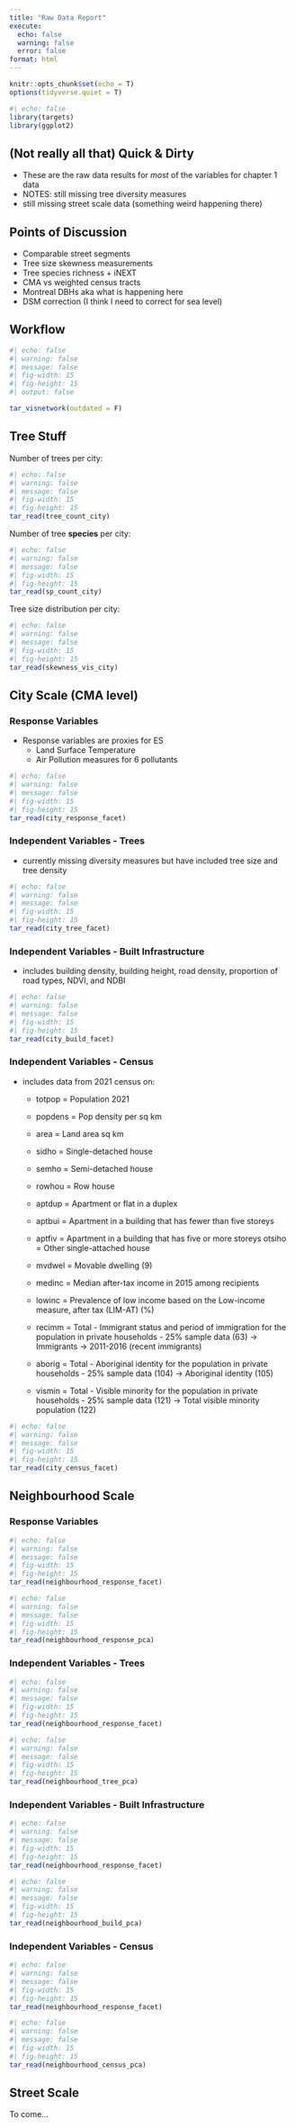 ```yaml
---
title: "Raw Data Report"
execute:
  echo: false
  warning: false
  error: false
format: html
---
```


```r
knitr::opts_chunk$set(echo = T)
options(tidyverse.quiet = T)
```


```r
#| echo: false
library(targets)
library(ggplot2)
```

## (Not really all that) Quick & Dirty

-   These are the raw data results for *most* of the variables for chapter 1 data
-   NOTES: still missing tree diversity measures
-   still missing street scale data (something weird happening there)

## Points of Discussion

-   Comparable street segments
-   Tree size skewness measurements
-   Tree species richness + iNEXT
-   CMA vs weighted census tracts
-   Montreal DBHs aka what is happening here
-   DSM correction (I think I need to correct for sea level)

## Workflow

```r
#| echo: false
#| warning: false
#| message: false
#| fig-width: 15
#| fig-height: 15
#| output: false

tar_visnetwork(outdated = F)
```

## Tree Stuff

Number of trees per city:

```r
#| echo: false
#| warning: false
#| message: false
#| fig-width: 15
#| fig-height: 15
tar_read(tree_count_city)
```

Number of tree **species** per city:

```r
#| echo: false
#| warning: false
#| message: false
#| fig-width: 15
#| fig-height: 15
tar_read(sp_count_city)
```

Tree size distribution per city:

```r
#| echo: false
#| warning: false
#| message: false
#| fig-width: 15
#| fig-height: 15
tar_read(skewness_vis_city)
```

## City Scale (CMA level)

### Response Variables

-   Response variables are proxies for ES
    -   Land Surface Temperature
    -   Air Pollution measures for 6 pollutants

```r
#| echo: false
#| warning: false
#| message: false
#| fig-width: 15
#| fig-height: 15
tar_read(city_response_facet)
```

### Independent Variables - Trees

-   currently missing diversity measures but have included tree size and tree density

```r
#| echo: false
#| warning: false
#| message: false
#| fig-width: 15
#| fig-height: 15
tar_read(city_tree_facet)
```

### Independent Variables - Built Infrastructure

-   includes building density, building height, road density, proportion of road types, NDVI, and NDBI

```r
#| echo: false
#| warning: false
#| message: false
#| fig-width: 15
#| fig-height: 15
tar_read(city_build_facet)
```

### Independent Variables - Census

-   includes data from 2021 census on:
    -   totpop = Population 2021

    -   popdens = Pop density per sq km

    -   area = Land area sq km

    -   sidho = Single-detached house

    -   semho = Semi-detached house

    -   rowhou = Row house

    -   aptdup = Apartment or flat in a duplex

    -   aptbui = Apartment in a building that has fewer than five storeys

    -   aptfiv = Apartment in a building that has five or more storeys otsiho = Other single-attached house

    -   mvdwel = Movable dwelling (9)

    -   medinc = Median after-tax income in 2015 among recipients

    -   lowinc = Prevalence of low income based on the Low-income measure, after tax (LIM-AT) (%)

    -   recimm = Total - Immigrant status and period of immigration for the population in private households - 25% sample data (63) -\> Immigrants -\> 2011-2016 (recent immigrants)

    -   aborig = Total - Aboriginal identity for the population in private households - 25% sample data (104) -\> Aboriginal identity (105)

    -   vismin = Total - Visible minority for the population in private households - 25% sample data (121) -\> Total visible minority population (122)

```r
#| echo: false
#| warning: false
#| message: false
#| fig-width: 15
#| fig-height: 15
tar_read(city_census_facet)
```


## Neighbourhood Scale

### Response Variables

```r
#| echo: false
#| warning: false
#| message: false
#| fig-width: 15
#| fig-height: 15
tar_read(neighbourhood_response_facet)
```

```r
#| echo: false
#| warning: false
#| message: false
#| fig-width: 15
#| fig-height: 15
tar_read(neighbourhood_response_pca)
```

### Independent Variables - Trees

```r
#| echo: false
#| warning: false
#| message: false
#| fig-width: 15
#| fig-height: 15
tar_read(neighbourhood_response_facet)
```

```r
#| echo: false
#| warning: false
#| message: false
#| fig-width: 15
#| fig-height: 15
tar_read(neighbourhood_tree_pca)
```

### Independent Variables - Built Infrastructure

```r
#| echo: false
#| warning: false
#| message: false
#| fig-width: 15
#| fig-height: 15
tar_read(neighbourhood_response_facet)
```

```r
#| echo: false
#| warning: false
#| message: false
#| fig-width: 15
#| fig-height: 15
tar_read(neighbourhood_build_pca)
```

### Independent Variables - Census

```r
#| echo: false
#| warning: false
#| message: false
#| fig-width: 15
#| fig-height: 15
tar_read(neighbourhood_response_facet)
```

```r
#| echo: false
#| warning: false
#| message: false
#| fig-width: 15
#| fig-height: 15
tar_read(neighbourhood_census_pca)
```

## Street Scale

To come...